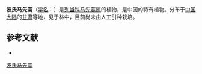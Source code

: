 {{Speciesbox
| name = 波氏马先蒿
| status = 
| status_system = 
| image =
| genus = Pedicularis
| species = potaninii
| authority = Maxim.
}}

'''波氏马先蒿'''（[[学名|学名]]：{{lang|la|''Pedicularis potaninii''}}）是[[列当科|列当科]][[马先蒿属|马先蒿属]]的植物，是中国的特有植物。分布于[[中国大陆|中国大陆]]的[[甘肃|甘肃]]等地，见于林中，目前尚未由人工引种栽培。

== 参考文献 ==
<div class="references-small">
* {{cite web| url =http://www.bioinfo.cn/db05/KmzwSpecies.php?action=view&id=21371| title =波氏马先蒿| work =《中国高等植物数据库全库》| publisher =中国科学院微生物研究所| author =昆明植物研究所| accessdate =2009-02-25| deadurl =yes| archiveurl =https://web.archive.org/web/20160305062952/http://www.bioinfo.cn/db05/KmzwSpecies.php?action=view&id=21371| archivedate =2016-03-05}}
</div>
{{Taxonbar|from=Q11144337}}

[[Category:马先蒿属|波氏马先蒿]]


{{植物小作品}}